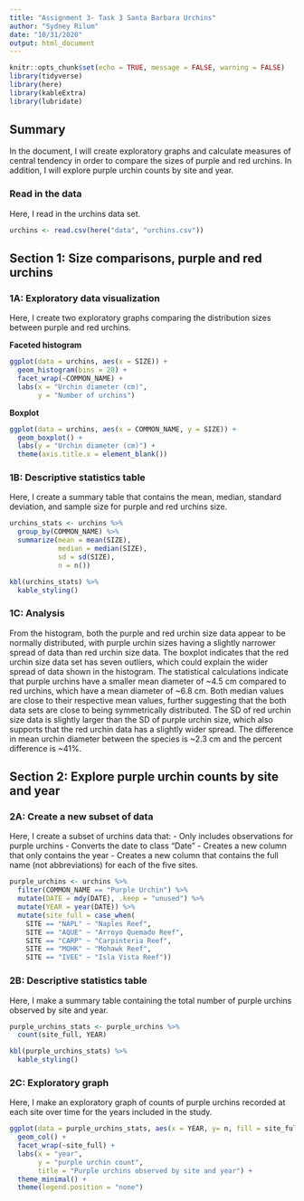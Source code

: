 ```yaml
---
title: "Assignment 3- Task 3 Santa Barbara Urchins"
author: "Sydney Rilum"
date: "10/31/2020"
output: html_document
---
```


```r
knitr::opts_chunk$set(echo = TRUE, message = FALSE, warning = FALSE)
library(tidyverse)
library(here)
library(kableExtra)
library(lubridate)
```

## Summary

In the document, I will create exploratory graphs and calculate measures of central tendency in order to compare the sizes of purple and red urchins. In addition, I will explore purple urchin counts by site and year.

### Read in the data

Here, I read in the urchins data set.

```r
urchins <- read.csv(here("data", "urchins.csv"))
```

## Section 1: Size comparisons, purple and red urchins

### 1A: Exploratory data visualization

Here, I create two exploratory graphs comparing the distribution sizes between purple and red urchins.

**Faceted histogram**
```r
ggplot(data = urchins, aes(x = SIZE)) +
  geom_histogram(bins = 20) +
  facet_wrap(~COMMON_NAME) +
  labs(x = "Urchin diameter (cm)", 
       y = "Number of urchins")
```

**Boxplot**
```r
ggplot(data = urchins, aes(x = COMMON_NAME, y = SIZE)) +
  geom_boxplot() +
  labs(y = "Urchin diameter (cm)") +
  theme(axis.title.x = element_blank())
```

### 1B: Descriptive statistics table

Here, I create a summary table that contains the mean, median, standard deviation, and sample size for purple and red urchins size.

```r
urchins_stats <- urchins %>% 
  group_by(COMMON_NAME) %>% 
  summarize(mean = mean(SIZE),
            median = median(SIZE),
            sd = sd(SIZE),
            n = n()) 

kbl(urchins_stats) %>% 
  kable_styling()
```

### 1C: Analysis

From the histogram, both the purple and red urchin size data appear to be normally distributed, with purple urchin sizes having a slightly narrower spread of data than red urchin size data. The boxplot indicates that the red urchin size data set has seven outliers, which could explain the wider spread of data shown in the histogram. The statistical calculations indicate that purple urchins have a smaller mean diameter of ~4.5 cm compared to red urchins, which have a mean diameter of ~6.8 cm. Both median values are close to their respective mean values, further suggesting that the both data sets are close to being symmetrically distributed. The SD of red urchin size data is slightly larger than the SD of purple urchin size, which also supports that the red urchin data has a slightly wider spread. The difference in mean urchin diameter between the species is ~2.3 cm and the percent difference is ~41%. 


## Section 2: Explore purple urchin counts by site and year

### 2A: Create a new subset of data

Here, I create a subset of urchins data that:
- Only includes observations for purple urchins
- Converts the date to class “Date” 
- Creates a new column that only contains the year
- Creates a new column that contains the full name (not abbreviations) for each of the five sites.

```r
purple_urchins <- urchins %>% 
  filter(COMMON_NAME == "Purple Urchin") %>% 
  mutate(DATE = mdy(DATE), .keep = "unused") %>% 
  mutate(YEAR = year(DATE)) %>% 
  mutate(site_full = case_when(
    SITE == "NAPL" ~ "Naples Reef", 
    SITE == "AQUE" ~ "Arroyo Quemado Reef",
    SITE == "CARP" ~ "Carpinteria Reef",
    SITE == "MOHK" ~ "Mohawk Reef",
    SITE == "IVEE" ~ "Isla Vista Reef"))
```

### 2B: Descriptive statistics table

Here, I make a summary table containing the total number of purple urchins observed by site and year. 

```r
purple_urchins_stats <- purple_urchins %>% 
  count(site_full, YEAR)

kbl(purple_urchins_stats) %>% 
  kable_styling()
```

### 2C: Exploratory graph

Here, I make an exploratory graph of counts of purple urchins recorded at each site over time for the years included in the study.

```r
ggplot(data = purple_urchins_stats, aes(x = YEAR, y= n, fill = site_full)) +
  geom_col() +
  facet_wrap(~site_full) +
  labs(x = "year", 
       y = "purple urchin count", 
       title = "Purple urchins observed by site and year") +
  theme_minimal() +
  theme(legend.position = "none")
```

